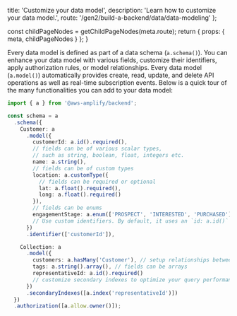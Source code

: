 
  title: 'Customize your data model',
  description: 'Learn how to customize your data model.',
  route: '/gen2/build-a-backend/data/data-modeling'
};

  const childPageNodes = getChildPageNodes(meta.route);
  return {
    props: {
      meta,
      childPageNodes
    }
  };
}

Every data model is defined as part of a data schema (`a.schema()`). You can enhance your data model with various fields, customize their identifiers, apply authorization rules, or model relationships. Every data model (`a.model()`) automatically provides create, read, update, and delete API operations as well as real-time subscription events. Below is a quick tour of the many functionalities you can add to your data model:

```ts
import { a } from '@aws-amplify/backend';

const schema = a
  .schema({
    Customer: a
      .model({
        customerId: a.id().required(),
        // fields can be of various scalar types,
        // such as string, boolean, float, integers etc.
        name: a.string(),
        // fields can be of custom types
        location: a.customType({
          // fields can be required or optional
          lat: a.float().required(),
          long: a.float().required()
        }),
        // fields can be enums
        engagementStage: a.enum(['PROSPECT', 'INTERESTED', 'PURCHASED'])
        // Use custom identifiers. By default, it uses an `id: a.id()` field
      })
      .identifier(['customerId']),

    Collection: a
      .model({
        customers: a.hasMany('Customer'), // setup relationships between types
        tags: a.string().array(), // fields can be arrays
        representativeId: a.id().required()
        // customize secondary indexes to optimize your query performance
      })
      .secondaryIndexes([a.index('representativeId')])
  })
  .authorization([a.allow.owner()]);
```

<Overview childPageNodes={props.childPageNodes} />
